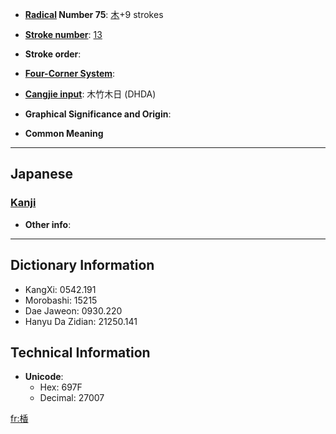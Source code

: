 * '''[[Wiktionary:Chinese radical index| Radical]] Number 75''': [[Wiktionary:Chinese radical index 木|木]]+9 strokes

* '''[[Wiktionary:Chinese total strokes index|Stroke number]]''': [[Wiktionary:Chinese total strokes index 13|13]]

* '''Stroke order''': 

* '''[[Wiktionary:Chinese four corner index|Four-Corner System]]''': 

* '''[[Wiktionary:Chinese Cangjie index|Cangjie input]]''': 木竹木日 (DHDA)

* '''Graphical Significance and Origin''': 

* '''Common Meaning'''

----

==Japanese==
===[[Kanji]]===
{{kanji|on readings=|kun readings=[[かつら]] (katsura)}}

* '''Other info''':  

----

== Dictionary Information ==

* KangXi: 0542.191
* Morobashi: 15215
* Dae Jaweon: 0930.220
* Hanyu Da Zidian: 21250.141

== Technical Information ==

* '''Unicode''':
** Hex: 697F
** Decimal: 27007

[[fr:楿]]